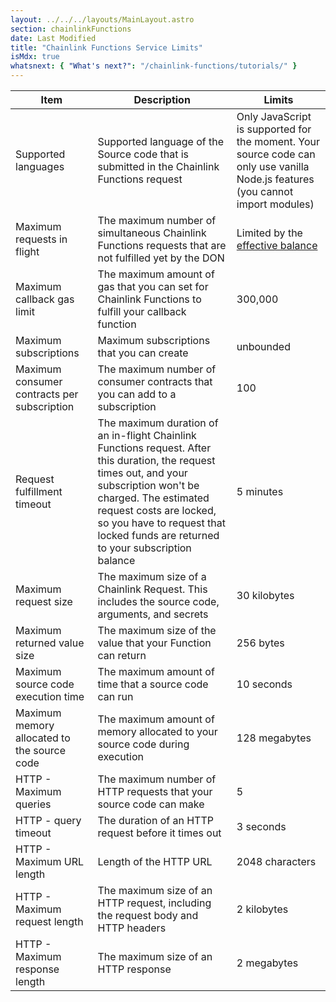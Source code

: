 ```yaml
---
layout: ../../../layouts/MainLayout.astro
section: chainlinkFunctions
date: Last Modified
title: "Chainlink Functions Service Limits"
isMdx: true
whatsnext: { "What's next?": "/chainlink-functions/tutorials/" }
---
```


| Item                                        | Description                                                                                                                                                                                                                                                                      | Limits                                                                                                                          |
| ------------------------------------------- | -------------------------------------------------------------------------------------------------------------------------------------------------------------------------------------------------------------------------------------------------------------------------------- | ------------------------------------------------------------------------------------------------------------------------------- |
| Supported languages                         | Supported language of the Source code that is submitted in the Chainlink Functions request                                                                                                                                                                                       | Only JavaScript is supported for the moment. Your source code can only use vanilla Node.js features (you cannot import modules) |
| Maximum requests in flight                  | The maximum number of simultaneous Chainlink Functions requests that are not fulfilled yet by the DON                                                                                                                                                                            | Limited by the [effective balance](/chainlink-functions/resources/concepts#subscriptions)                                       |
| Maximum callback gas limit                  | The maximum amount of gas that you can set for Chainlink Functions to fulfill your callback function                                                                                                                                                                             | 300,000                                                                                                                         |
| Maximum subscriptions                       | Maximum subscriptions that you can create                                                                                                                                                                                                                                        | unbounded                                                                                                                       |
| Maximum consumer contracts per subscription | The maximum number of consumer contracts that you can add to a subscription                                                                                                                                                                                                      | 100                                                                                                                             |
| Request fulfillment timeout                 | The maximum duration of an in-flight Chainlink Functions request. After this duration, the request times out, and your subscription won't be charged. The estimated request costs are locked, so you have to request that locked funds are returned to your subscription balance | 5 minutes                                                                                                                       |
| Maximum request size                        | The maximum size of a Chainlink Request. This includes the source code, arguments, and secrets                                                                                                                                                                                   | 30 kilobytes                                                                                                                    |
| Maximum returned value size                 | The maximum size of the value that your Function can return                                                                                                                                                                                                                      | 256 bytes                                                                                                                       |
| Maximum source code execution time          | The maximum amount of time that a source code can run                                                                                                                                                                                                                            | 10 seconds                                                                                                                      |
| Maximum memory allocated to the source code | The maximum amount of memory allocated to your source code during execution                                                                                                                                                                                                      | 128 megabytes                                                                                                                   |
| HTTP - Maximum queries                      | The maximum number of HTTP requests that your source code can make                                                                                                                                                                                                               | 5                                                                                                                               |
| HTTP - query timeout                        | The duration of an HTTP request before it times out                                                                                                                                                                                                                              | 3 seconds                                                                                                                       |
| HTTP - Maximum URL length                   | Length of the HTTP URL                                                                                                                                                                                                                                                           | 2048 characters                                                                                                                 |
| HTTP - Maximum request length               | The maximum size of an HTTP request, including the request body and HTTP headers                                                                                                                                                                                                 | 2 kilobytes                                                                                                                     |
| HTTP - Maximum response length              | The maximum size of an HTTP response                                                                                                                                                                                                                                             | 2 megabytes                                                                                                                     |
